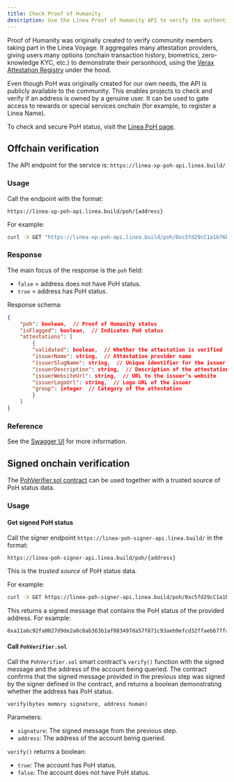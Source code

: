 ```yaml
---
title: Check Proof of Humanity
description: Use the Linea Proof of Humanity API to verify the authenticity of your users.
---
```



Proof of Humanity was originally created to verify community members taking part in the Linea Voyage. 
It aggregates many attestation providers, giving users many options (onchain transaction history, 
biometrics, zero-knowledge KYC, etc.) to demonstrate their personhood, using the [Verax Attestation Registry](ver.ax) 
under the hood.

Even though PoH was originally created for our own needs, the API is publicly available to the 
community. This enables projects to check and verify if an address is owned by a genuine user. It 
can be used to gate access to rewards or special services onchain (for example, to register a Linea 
Name).

To check and secure PoH status, visit the [Linea PoH page](https://poh.linea.build/).

## Offchain verification

The API endpoint for the service is: `https://linea-xp-poh-api.linea.build/`

### Usage

Call the endpoint with the format:

```
https://linea-xp-poh-api.linea.build/poh/{address}
```

For example: 

```bash
curl -X GET "https://linea-xp-poh-api.linea.build/poh/0xc5fd29cC1a1b76ba52873fF943FEDFDD36cF46C6"
```

### Response

The main focus of the response is the `poh` field:
- `false` = address does not have PoH status.
- `true` = address has PoH status.

Response schema:

```json
{
    "poh": boolean,  // Proof of Humanity status
    "isFlagged": boolean,  // Indicates PoH status
    "attestations": [
        {
        "validated": boolean,  // Whether the attestation is verified
        "issuerName": string,  // Attestation provider name
        "issuerSlugName": string,  // Unique identifier for the issuer
        "issuerDescription": string,  // Description of the attestation
        "issuerWebsiteUrl": string,  // URL to the issuer’s website
        "issuerLogoUrl": string,  // Logo URL of the issuer
        "group": integer  // Category of the attestation
        }
    ]
}
```

### Reference

See the [Swagger UI](https://linea-xp-poh-api.linea.build/#/PoH/PohController_getOnePOH) for more 
information. 

## Signed onchain verification

The [PohVerifier.sol contract](https://lineascan.build/address/0xBf14cFAFD7B83f6de881ae6dc10796ddD7220831) 
can be used together with a trusted source of PoH status data.

### Usage

#### Get signed PoH status

Call the signer endpoint `https://linea-poh-signer-api.linea.build/` in the format:

```
https://linea-poh-signer-api.linea.build/poh/{address}
```

This is the _trusted source_ of PoH status data. 

For example:
```bash
curl -X GET https://linea-poh-signer-api.linea.build/poh/0xc5fd29cC1a1b76ba52873fF943FEDFDD36cF46C6
```

This returns a signed message that contains the PoH status of the provided address. For example:

```
0xa11a6c92fa0027d9de2a0c8ab363b1af083497da57f871c93aeb9efcd32ffaeb677fafb2c005e8165181713220b8a1da2f70ed31d7820b8fa086a8e7361dbf121c
```

#### Call `PohVerifier.sol`

Call the `PohVerifier.sol` smart contract's `verify()` function with the signed message and the 
address of the account being queried. The contract confirms that the signed message provided in the 
previous step was signed by the signer defined in the contract, and returns a boolean demonstrating
whether the address has PoH status.

```
verify(bytes memory signature, address human)
```

Parameters:
- `signature`: The signed message from the previous step.
- `address`: The address of the account being queried.

`verify()` returns a boolean:
- `true`: The account has PoH status.
- `false`: The account does not have PoH status.
